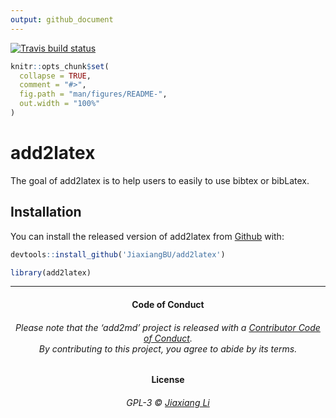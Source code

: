 ```yaml
---
output: github_document
---
```


  [![Travis build status](https://travis-ci.org/JiaxiangBU/add2latex.svg?branch=master)](https://travis-ci.org/JiaxiangBU/add2latex)

<!-- README.md is generated from README.Rmd. Please edit that file -->

```r
knitr::opts_chunk$set(
  collapse = TRUE,
  comment = "#>",
  fig.path = "man/figures/README-",
  out.width = "100%"
)
```
# add2latex

The goal of add2latex is to help users to easily to use bibtex or bibLatex.

## Installation

You can install the released version of add2latex from [Github](https://github.com/JiaxiangBU/add2latex) with:

```r
devtools::install_github('JiaxiangBU/add2latex')
```

```r
library(add2latex)
```

***

<h4 align="center">**Code of Conduct**</h4>

<h6 align="center">Please note that the 'add2md' project is released with a [Contributor Code of Conduct](.github/CODE_OF_CONDUCT.md).<br>By contributing to this project, you agree to abide by its terms.</h6>

<h4 align="center">**License**</h4>

<h6 align="center">GPL-3 &copy; [Jiaxiang Li](LICENSE.md)</h6>
